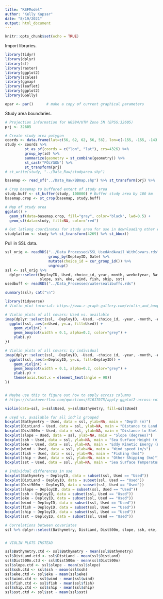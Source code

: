 ```yaml
---
title: "RSFModel"
author: "Kelly Kapsar"
date: "8/19/2021"
output: html_document
---
```


```r
knitr::opts_chunk$set(echo = TRUE)
```

Import libraries. 

```r
library(tidyr)
library(dplyr)
library(sf)
library(raster)
library(ggplot2)
library(scales)
library(ggmap)
library(leaflet)
library(ggplot2)
library(GGally)

opar <- par()      # make a copy of current graphical parameters
```

Study area boundaries. 

```r
# Projection information for WGS84/UTM Zone 5N (EPSG:32605)
prj <- 32605

# Create study area polygon
coords <- data.frame(lat=c(56, 62, 62, 56, 56), lon=c(-155, -155, -143, -143, -155), id="study")
study <- coords %>% 
         st_as_sf(coords = c("lon", "lat"), crs=4326) %>% 
         group_by(id) %>% 
         summarize(geometry = st_combine(geometry)) %>%  
         st_cast("POLYGON") %>% 
         st_transform(prj)
# st_write(study, "../Data_Raw/studyarea.shp")

basemap <- read_sf("../Data_Raw/BBmap.shp") %>% st_transform(prj) %>%  st_buffer(0)

# Crop basemap to buffered extent of study area 
study.buff <- st_buffer(study, 100000) # Buffer study area by 100 km
basemap.crop <- st_crop(basemap, study.buff)

# Map of study area 
ggplot() +
  geom_sf(data=basemap.crop, fill="gray", color="black", lwd=0.5) +
  geom_sf(data=study, fill=NA, color="red")

# Get latlong coordinates for study area for use in downloading other data sets
studylatlon <- study %>% st_transform(4269) %>% st_bbox()

```

Pull in SSL data. 

```r
ssl_orig <- readRDS("../Data_Processed/SSL_UsedAndAvail_WithCovars.rds")  %>% 
                    group_by(DeployID, Date) %>% 
                    mutate(choice_id = cur_group_id()) %>% 
                    ungroup()
ssl <- ssl_orig %>% 
  dplyr::select(DeployID, Used, choice_id, year, month, weekofyear, Bathymetry, DistLand, Dist500m, 
                slope, ssh, eke, wind, fish, ship, sst)
usedbuff <- readRDS("../Data_Processed/watersealibuffs.rds")

```


```r

summary(ssl); cat("\n")

library(tidyverse)
# Violin plot tutorial: https://www.r-graph-gallery.com/violin_and_boxplot_ggplot2.html

# Violin plots of all covars: Used vs. available
imap(dplyr::select(ssl, -DeployID, -Used, -choice_id, -year, -month, -weekofyear), ~ {
  ggplot(ssl, aes(x=Used, y=.x, fill=Used)) +
    geom_violin() +
    geom_boxplot(width = 0.1, alpha=0.2, color="grey") +
    ylab(.y)
})

# Violin plots of all covars: by individual
imap(dplyr::select(ssl, -DeployID, -Used, -choice_id, -year, -month, -weekofyear), ~ {
  ggplot(ssl, aes(x=DeployID, y=.x, fill=DeployID)) +
    geom_violin() +
    geom_boxplot(width = 0.1, alpha=0.2, color="grey") +
    ylab(.y) +
    theme(axis.text.x = element_text(angle = 90))
})


# Maybe use this to figure out how to apply across columns
# https://stackoverflow.com/questions/61617075/apply-ggplot2-across-columns

violin(data=ssl, x=ssl$Used, y=ssl$Bathymetry, fill=ssl$Used)

# used vs. available for all ind'ls grouped
boxplot(Bathymetry ~ Used, data = ssl, ylab=NA, main = "Depth (m)")
boxplot(DistLand ~ Used, data = ssl, ylab=NA, main = "Distance to Land (km)")
boxplot(Dist500m ~ Used, data = ssl, ylab=NA, main = "Distance to Shelf Break (km)")
boxplot(slope ~ Used, data = ssl, ylab=NA, main = "Slope (degrees)")
boxplot(ssh ~ Used, data = ssl, ylab=NA, main = "Sea Surface Height (m)")
boxplot(eke ~ Used, data = ssl, ylab=NA, main = "Eddy Kinetic Energy (m^2/s^2)")
boxplot(wind ~ Used, data = ssl, ylab=NA, main = "Wind speed (m/s")
boxplot(fish ~ Used, data = ssl, ylab=NA, main = "Fishing (km)")
boxplot(ship ~ Used, data = ssl, ylab=NA, main = "Other Shipping (km)")
boxplot(sst ~ Used, data = ssl, ylab=NA, main = "Sea Surface Temperature (C)")

# Individual differences in use 
boxplot(Bathymetry ~ DeployID, data = subset(ssl, Used == "Used"))
boxplot(DistLand ~ DeployID, data = subset(ssl, Used == "Used"))
boxplot(Dist500m ~ DeployID, data = subset(ssl, Used == "Used"))
boxplot(slope ~ DeployID, data = subset(ssl, Used == "Used"))
boxplot(ssh ~ DeployID, data = subset(ssl, Used == "Used"))
boxplot(eke ~ DeployID, data = subset(ssl, Used == "Used"))
boxplot(wind ~ DeployID, data = subset(ssl, Used == "Used"))
boxplot(fish ~ DeployID, data = subset(ssl, Used == "Used"))
boxplot(ship ~ DeployID, data = subset(ssl, Used == "Used"))
boxplot(sst ~ DeployID, data = subset(ssl, Used == "Used"))

# Correlations between covariates 
ssl %>% dplyr::select(Bathymetry, DistLand, Dist500m, slope, ssh, eke, wind, fish, ship, sst) %>% ggcorr(label=T)


# VIOLIN PLOTS INSTEAD
```

```r

ssl$Bathymetry.ctd <- ssl$Bathymetry - mean(ssl$Bathymetry)
ssl$DistLand.ctd <- ssl$DistLand - mean(ssl$DistLand)
ssl$Dist500m.ctd <- ssl$Dist500m - mean(ssl$Dist500m)
ssl$slope.ctd <- ssl$slope - mean(ssl$slope)
ssl$ssh.ctd <- ssl$ssh - mean(ssl$ssh)
ssl$eke.ctd <- ssl$eke - mean(ssl$eke)
ssl$wind.ctd <- ssl$wind - mean(ssl$wind)
ssl$fish.ctd <- ssl$fish - mean(ssl$fish)
ssl$ship.ctd <- ssl$ship - mean(ssl$ship)
ssl$sst.ctd <- ssl$sst - mean(ssl$sst)




```

